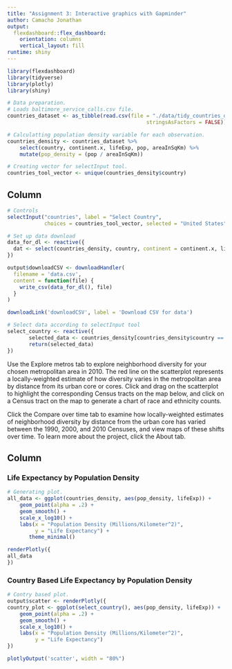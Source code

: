 ```yaml
---
title: "Assignment 3: Interactive graphics with Gapminder"
author: Camacho Jonathan
output: 
  flexdashboard::flex_dashboard:
    orientation: columns
    vertical_layout: fill
runtime: shiny
---
```


```r
library(flexdashboard)
library(tidyverse)
library(plotly)
library(shiny)
```

```r
# Data preparation. 
# Loads baltimore_service_calls.csv file. 
countries_dataset <- as_tibble(read.csv(file = "./data/tidy_countries_dataset.csv", 
                                             stringsAsFactors = FALSE))

# Calculatting population density variable for each observation. 
countries_density <- countries_dataset %>% 
    select(country, continent.x, lifeExp, pop, areaInSqKm) %>%
    mutate(pop_density = (pop / areaInSqKm))

# Creating vector for selectInput tool.
countries_tool_vector <- unique(countries_density$country)
```


Column {.sidebar}
-----------------------------------------------------------------------

```r
# Controls
selectInput("countries", label = "Select Country",
            choices = countries_tool_vector, selected = "United States")

# Set up data download
data_for_dl <- reactive({
  dat <- select(countries_density, country, continent = continent.x, lifeExp, pupulation = pop, areaInSqKm, pop_density)
})

output$downloadCSV <- downloadHandler(
  filename = 'data.csv', 
  content = function(file) {
    write_csv(data_for_dl(), file)
  }
)

downloadLink('downloadCSV', label = 'Download CSV for data')

# Select data according to selectInput tool
select_country <- reactive({
       selected_data <- countries_density[countries_density$country == input$countries, ]
       return(selected_data)
})
```

Use the Explore metros tab to explore neighborhood diversity for your chosen metropolitan area in 2010. The red line on the scatterplot represents a locally-weighted estimate of how diversity varies in the metropolitan area by distance from its urban core or cores. Click and drag on the scatterplot to highlight the corresponding Census tracts on the map below, and click on a Census tract on the map to generate a chart of race and ethnicity counts.

Click the Compare over time tab to examine how locally-weighted estimates of neighborhood diversity by distance from the urban core has varied between the 1990, 2000, and 2010 Censuses, and view maps of these shifts over time. To learn more about the project, click the About tab.

Column {data-width=350}
-----------------------------------------------------------------------

### Life Expectancy by Population Density

```r
# Generating plot.
all_data <- ggplot(countries_density, aes(pop_density, lifeExp)) +
    geom_point(alpha = .2) +
    geom_smooth() +
    scale_x_log10() +
    labs(x = "Population Density (Millions/Kilometer^2)",
         y = "Life Expectancy") +
       theme_minimal()

renderPlotly({
all_data
})
```

### Country Based Life Expectancy by Population Density
```r
# Contry based plot.
output$scatter <- renderPlotly({
country_plot <- ggplot(select_country(), aes(pop_density, lifeExp)) +
    geom_point(alpha = .2) +
    geom_smooth() +
    scale_x_log10() +
    labs(x = "Population Density (Millions/Kilometer^2)",
         y = "Life Expectancy") 
})

plotlyOutput('scatter', width = "80%")
```



